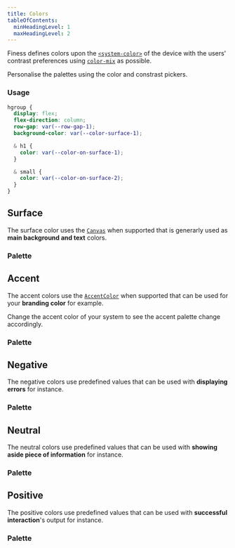 ```yaml
---
title: Colors
tableOfContents:
  minHeadingLevel: 1
  maxHeadingLevel: 2
---
```






Finess defines colors upon the [`<system-color>`](https://developer.mozilla.org/en-US/docs/Web/CSS/system-color#mark) of the device with the users' contrast preferences using [`color-mix`](https://developer.mozilla.org/en-US/docs/Web/CSS/color_value/color-mix) as possible.

<aside>Personalise the palettes using the color and constrast pickers.</aside>

### Usage

```css "var(--color-on-surface-1)" "var(--color-on-surface-2)" "var(--color-surface-1)"
hgroup {
  display: flex;
  flex-direction: column;
  row-gap: var(--row-gap-1);
  background-color: var(--color-surface-1);

  & h1 {
    color: var(--color-on-surface-1);
  }

  & small {
    color: var(--color-on-surface-2);
  }
}
```

<Colors>

  ## Surface

  The surface color uses the [`Canvas`](https://developer.mozilla.org/en-US/docs/Web/CSS/system-color#mark) when supported that is generarly used as <strong>main background and text</strong> colors.

  <ColorSurface />

  ### Palette
  
  <PaletteSurface />

  ## Accent

  The accent colors use the [`AccentColor`](https://developer.mozilla.org/en-US/docs/Web/CSS/system-color#mark) when supported that can be used for your <strong>branding color</strong> for example.

  <aside>Change the accent color of your system to see the accent palette change accordingly.</aside>

  <ColorAccent />

  ### Palette

  <PaletteAccent />

  ## Negative

  The negative colors use predefined values that can be used with <strong>displaying errors</strong> for instance.

  <ColorNegative />

  ### Palette

  <PaletteNegative />

  ## Neutral

  The neutral colors use predefined values that can be used with <strong>showing aside piece of information</strong> for instance.

  <ColorNeutral />

  ### Palette

  <PaletteNeutral />

  ## Positive

  The positive colors use predefined values that can be used with <strong>successful interaction</strong>'s output for instance.

  <ColorPositive />

  ### Palette

  <PalettePositive />

</Colors>
